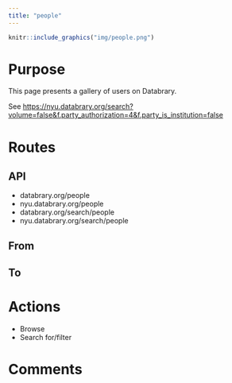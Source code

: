 ```yaml
---
title: "people"
---
```


```r
knitr::include_graphics("img/people.png")
```

# Purpose

This page presents a gallery of users on Databrary.

See <https://nyu.databrary.org/search?volume=false&f.party_authorization=4&f.party_is_institution=false>

# Routes

## API

- databrary.org/people
- nyu.databrary.org/people
- databrary.org/search/people
- nyu.databrary.org/search/people

## From

## To

# Actions

- Browse
- Search for/filter

# Comments

